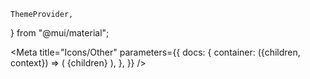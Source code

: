     ThemeProvider,
} from "@mui/material";


<Meta
    title="Icons/Other"
    parameters={{
        docs: {
            container: ({children, context}) => (
                <DocsContainer context={context}>
                    <ThemeProvider theme={lightTheme}>
                        <CssBaseline/>
                        {children}
                    </ThemeProvider>
                </DocsContainer>
            ),
        },
    }}
/>

<IconsGrid iconModule={iconsModule}/>